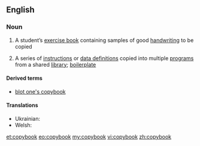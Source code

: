 ==English==

===Noun===
{{wikipedia}}
{{en-noun}}

# A student’s [[exercise book]] containing samples of good [[handwriting]] to be copied
# {{computing}} A series of [[instruction]]s or [[data definition]]s copied into multiple [[program]]s from a shared [[library]]; [[boilerplate]]

====Derived terms====
*[[blot one's copybook]]

====Translations====
{{trans-top|student's exercise book}}
* Ukrainian: {{t|uk|зошит|m|tr=zóšyt|sc=Cyrl}}
* Welsh: {{t-|cy|copi|m|xs=Welsh}}
{{trans-mid}}
{{trans-bottom}}

[[et:copybook]]
[[eo:copybook]]
[[my:copybook]]
[[vi:copybook]]
[[zh:copybook]]